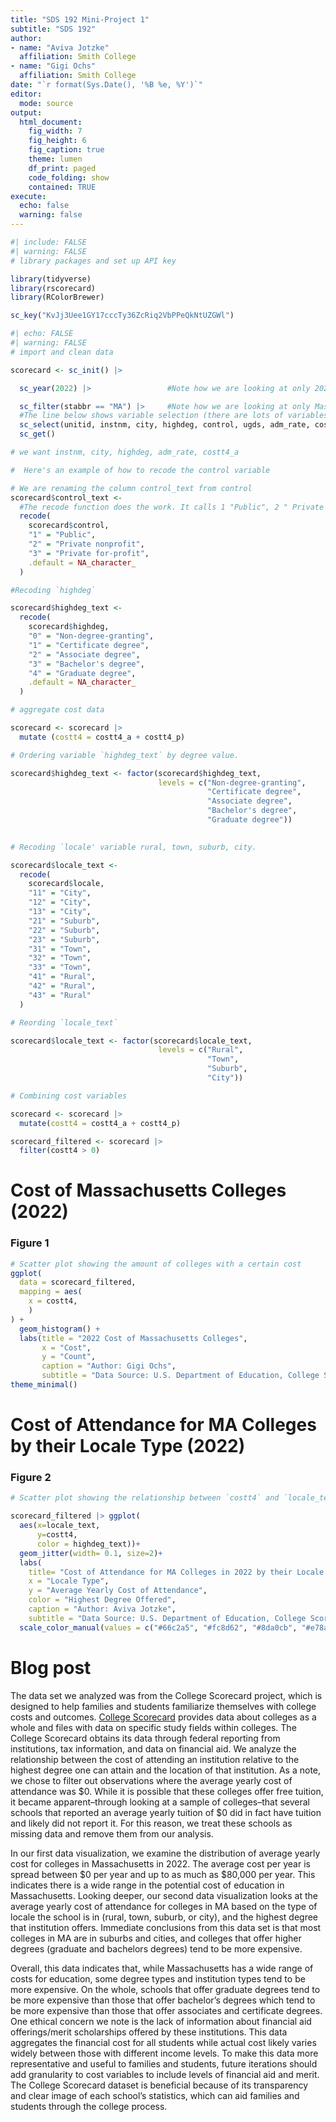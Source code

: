 ```yaml
---
title: "SDS 192 Mini-Project 1"
subtitle: "SDS 192"
author: 
- name: "Aviva Jotzke"
  affiliation: Smith College
- name: "Gigi Ochs"
  affiliation: Smith College
date: "`r format(Sys.Date(), '%B %e, %Y')`"
editor: 
  mode: source
output: 
  html_document:
    fig_width: 7
    fig_height: 6
    fig_caption: true
    theme: lumen
    df_print: paged
    code_folding: show
    contained: TRUE
execute:
  echo: false
  warning: false
---
```


```r
#| include: FALSE
#| warning: FALSE
# library packages and set up API key

library(tidyverse)
library(rscorecard)
library(RColorBrewer)

sc_key("KvJj3Uee1GY17cccTy36ZcRiq2VbPPeQkNtUZGWl")
```

```r
#| echo: FALSE
#| warning: FALSE
# import and clean data 

scorecard <- sc_init() |>

  sc_year(2022) |>                 #Note how we are looking at only 2022 data here!

  sc_filter(stabbr == "MA") |>     #Note how we are looking at only Massachusetts data here!
  #The line below shows variable selection (there are lots of variables)
  sc_select(unitid, instnm, city, highdeg, control, ugds, adm_rate, costt4_a, costt4_p, pcip27, pctfloan, admcon7, wdraw_orig_yr2_rt, cdr3, locale) |>
  sc_get()

# we want instnm, city, highdeg, adm_rate, costt4_a
```

```r
#  Here's an example of how to recode the control variable

# We are renaming the column control_text from control
scorecard$control_text <-
  #The recode function does the work. It calls 1 "Public", 2 " Private nonprofit",etc. 
  recode(
    scorecard$control, 
    "1" = "Public", 
    "2" = "Private nonprofit", 
    "3" = "Private for-profit",
    .default = NA_character_
  )
```

```r
#Recoding `highdeg` 

scorecard$highdeg_text <-
  recode(
    scorecard$highdeg, 
    "0" = "Non-degree-granting",
    "1" = "Certificate degree",
    "2" = "Associate degree",
    "3" = "Bachelor's degree",
    "4" = "Graduate degree",
    .default = NA_character_
  )
```

```r
# aggregate cost data

scorecard <- scorecard |>
  mutate (costt4 = costt4_a + costt4_p)
```

```r
# Ordering variable `highdeg_text` by degree value. 

scorecard$highdeg_text <- factor(scorecard$highdeg_text, 
                                 levels = c("Non-degree-granting", 
                                            "Certificate degree", 
                                            "Associate degree", 
                                            "Bachelor's degree", 
                                            "Graduate degree"))
                              
```

```r
# Recoding `locale' variable rural, town, suburb, city.

scorecard$locale_text <- 
  recode(
    scorecard$locale,
    "11" = "City",
    "12" = "City",
    "13" = "City",
    "21" = "Suburb",
    "22" = "Suburb",
    "23" = "Suburb",
    "31" = "Town",
    "32" = "Town",
    "33" = "Town",
    "41" = "Rural",
    "42" = "Rural",
    "43" = "Rural"
  )
```

```r
# Reording `locale_text` 

scorecard$locale_text <- factor(scorecard$locale_text, 
                                 levels = c("Rural", 
                                            "Town", 
                                            "Suburb", 
                                            "City"))
```


```r
# Combining cost variables

scorecard <- scorecard |> 
  mutate(costt4 = costt4_a + costt4_p)

scorecard_filtered <- scorecard |>
  filter(costt4 > 0)
```


# Cost of Massachusetts Colleges (2022)
### Figure 1
```r
# Scatter plot showing the amount of colleges with a certain cost
ggplot(
  data = scorecard_filtered,
  mapping = aes( 
    x = costt4,
    )
) +
  geom_histogram() +
  labs(title = "2022 Cost of Massachusetts Colleges", 
       x = "Cost",
       y = "Count",
       caption = "Author: Gigi Ochs",
       subtitle = "Data Source: U.S. Department of Education, College Scorecard")+
theme_minimal()
```

# Cost of Attendance for MA Colleges by their Locale Type (2022)

### Figure 2
```r
# Scatter plot showing the relationship between `costt4` and `locale_text`and colored by `highdeg_text`

scorecard_filtered |> ggplot(
  aes(x=locale_text, 
      y=costt4, 
      color = highdeg_text))+
  geom_jitter(width= 0.1, size=2)+
  labs(
    title= "Cost of Attendance for MA Colleges in 2022 by their Locale Type",
    x = "Locale Type",
    y = "Average Yearly Cost of Attendance",
    color = "Highest Degree Offered",
    caption = "Author: Aviva Jotzke",
    subtitle = "Data Source: U.S. Department of Education, College Scorecard")+
  scale_color_manual(values = c("#66c2a5", "#fc8d62", "#8da0cb", "#e78ac3"))
```
 
# Blog post

The data set we analyzed was from the College Scorecard project, which is designed to help families and students familiarize themselves with college costs and outcomes. [College Scorecard](https://collegescorecard.ed.gov/assets/InstitutionDataDocumentation.pdf) provides data about colleges as a whole and files with data on specific study fields within colleges. The College Scorecard obtains its data through federal reporting from institutions, tax information, and data on financial aid. We analyze the relationship between the cost of attending an institution relative to the highest degree one can attain and the location of that institution. As a note, we chose to filter out observations where the average yearly cost of attendance was \$0. While it is possible that these colleges offer free tuition, it became apparent–through looking at a sample of colleges–that several schools that reported an average yearly tuition of \$0 did in fact have tuition and likely did not report it. For this reason, we treat these schools as missing data and remove them from our analysis. 

In our first data visualization, we examine the distribution of average yearly cost for colleges in Massachusetts in 2022. The average cost per year is spread between \$0 per year and up to as much as \$80,000 per year. This indicates there is a wide range in the potential cost of education in Massachusetts. Looking deeper, our second data visualization looks at the average yearly cost of attendance for colleges in MA based on the type of locale the school is in (rural, town, suburb, or city), and the highest degree that institution offers. Immediate conclusions from this data set is that most colleges in MA are in suburbs and cities, and colleges that offer higher degrees (graduate and bachelors degrees) tend to be more expensive. 

Overall, this data indicates that, while Massachusetts has a wide range of costs for education, some degree types and institution types tend to be more expensive. On the whole, schools that offer graduate degrees tend to be more expensive than those that offer bachelor's degrees which tend to be more expensive than those that offer associates and certificate degrees. One ethical concern we note is the lack of information about financial aid offerings/merit scholarships offered by these institutions. This data aggregates the financial cost for all students while actual cost likely varies widely between those with different income levels. To make this data more representative and useful to families and students, future iterations should add granularity to cost variables to include levels of financial aid and merit. The College Scorecard dataset is beneficial because of its transparency and clear image of each school’s statistics, which can aid families and students through the college process. 

